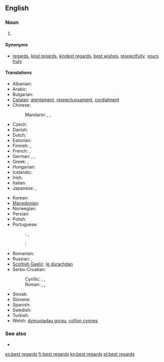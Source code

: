 ==English==
{{wikipedia|Valediction}}
===Noun===
{{en-plural noun}}

# {{context|idiomatic}} {{non-gloss definition|Used as a [[polite]] closing of a [[letter]]}}

====Synonyms====
* [[regards]], [[kind regards]], [[kindest regards]], [[best wishes]], [[respectfully]], [[yours truly]]

====Translations====
{{trans-top|a polite closing of a letter}}
* Albanian: {{t-|sq|të fala}}
* Arabic: {{t-|ar|مع أطيب التحيات|tr=mā ʾaṭyab al-taḥyāt}}
* Bulgarian: {{t-|bg|с най-добри пожелания|tr= s naj-dóbri poželánija}}
* [[Catalan]]: [[atentament]], [[respectuosament]], [[cordialment]]
* Chinese:
*: Mandarin: {{t|cmn|此致敬意|tr=cǐzhì jìngyì|sc=Hani}}, {{t|cmn|此致敬禮|sc=Hani}}, {{t|cmn|此致敬礼|tr=cǐzhì jìnglǐ|sc=Hani}}
* Czech: {{t-|cs|s upřímným pozdravem}}
* Danish: {{t-|da|med venlig hilsen}}
* Dutch: {{t-|nl|met vriendelijke groeten}}
* Estonian: {{t-|et|parimate tervitustega}}
* Finnish: {{t-|fi|parhain terveisin}}, {{t-|fi|ystävällisin terveisin}}
* French: {{t+|fr|cordialement}}, {{t+|fr|amicalement}}
* German: {{t-|de|mit freundlichen Grüßen}}, {{t-|de|mit besten Grüßen}}, {{t-|de|mit herzlichen Grüßen}}
* Greek: {{t-|el|με φιλικούς χαιρετισμούς|tr=me filikoús chairetismoús|sc=Grek}}, {{t-|el|καλοί σεβασμοί|tr=kaloí sevasmoí|sc=Grek}}
* Hungarian: {{t-|hu|szívélyes üdvözlettel}}
* Icelandic: {{t+|is|kær kveðja}}
* Irish: {{t-|ga|beir bua agus beannacht}}
* Italian: {{t-|it|distinti saluti}}
* Japanese: {{t-|ja|敬具|tr=けいぐ, keigu|sc=Jpan}}, {{t-|ja|宜しくお願い致します|tr=よろしくおねがいいたします, yoroshiku o-negai itashimasu|sc=Jpan}}
{{trans-mid}}
* Korean: {{t-|ko|안부 인사|tr=anbu insa|sc=Hang}}
* [[Macedonian]]: {{t-|mk|срдечни поздрави|tr=srdéčni pózdravi|sc=Cyrl}}
* Norwegian: {{t-|no|med vennlig hilsen}}
* Persian: {{t-|fa|با احترام|tr=bâ ehterâm|sc=fa-Arab}}
* Polish: {{t-|pl|załączam pozdrowienia}}
* Portuguese:
*: {{qualifier|Brazil}}: {{t-|pt|atenciosamente}}, {{t-|pt|cordialmente}}
*: {{qualifier|Portugal}}: {{t-|pt|com os melhores cumprimentos}}
* Romanian: {{t-|ro|toate cele bune}}
* Russian: {{t-|ru|с наилучшими пожеланиями|tr=s nailúčšimi poželánijami|sc=Cyrl}}, {{t-|ru|с уважением|tr=s uvažénijem|sc=Cyrl}}
* [[Scottish Gaelic]]: [[le dùrachdan]]
* Serbo-Croatian:
*: Cyrillic: {{t-|sh|с поштовањем}}, {{t-|sh|срдачни поздрави}}, {{t-|sh|уз срдачне поздраве}}
*: Roman: {{t-|sh|s poštovanjem}}, {{t-|sh|srdačni pozdravi}}, {{t-|sh|uz srdačne pozdrave}}
* Slovak: {{t-|sk|s úprimným pozdravom}}
* Slovene: {{t-|sl|lep pozdrav}}
* Spanish: {{t+|es|atentamente}}
* Swedish: {{t-|sv|med vänliga hälsningar}}
* Turkish: {{t-|tr|saygılarımla}}
* Welsh: [[dymuniadau gorau]], [[cofion cynnes]]
{{trans-bottom}}

===See also===
* {{l|mul|73}}

[[es:best regards]]
[[fr:best regards]]
[[kn:best regards]]
[[pl:best regards]]